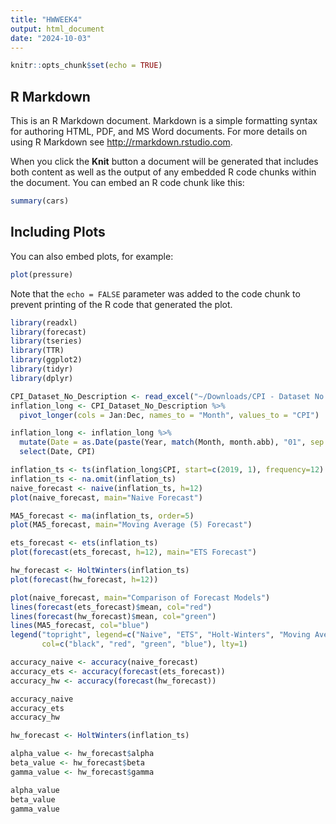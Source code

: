 ```yaml
---
title: "HWWEEK4"
output: html_document
date: "2024-10-03"
---
```


```r
knitr::opts_chunk$set(echo = TRUE)
```

## R Markdown

This is an R Markdown document. Markdown is a simple formatting syntax for authoring HTML, PDF, and MS Word documents. For more details on using R Markdown see <http://rmarkdown.rstudio.com>.

When you click the **Knit** button a document will be generated that includes both content as well as the output of any embedded R code chunks within the document. You can embed an R code chunk like this:

```r
summary(cars)
```

## Including Plots

You can also embed plots, for example:

```r
plot(pressure)
```

Note that the `echo = FALSE` parameter was added to the code chunk to prevent printing of the R code that generated the plot.
```r
library(readxl)
library(forecast)
library(tseries)
library(TTR)
library(ggplot2)
library(tidyr)
library(dplyr)
```
```r
CPI_Dataset_No_Description <- read_excel("~/Downloads/CPI - Dataset No Description.xlsx")
inflation_long <- CPI_Dataset_No_Description %>%
  pivot_longer(cols = Jan:Dec, names_to = "Month", values_to = "CPI")
```
```r
inflation_long <- inflation_long %>%
  mutate(Date = as.Date(paste(Year, match(Month, month.abb), "01", sep = "-"))) %>%
  select(Date, CPI)
```

```r
inflation_ts <- ts(inflation_long$CPI, start=c(2019, 1), frequency=12)
inflation_ts <- na.omit(inflation_ts)
naive_forecast <- naive(inflation_ts, h=12)
plot(naive_forecast, main="Naive Forecast")
```
```r
MA5_forecast <- ma(inflation_ts, order=5)
plot(MA5_forecast, main="Moving Average (5) Forecast")
```

```r
ets_forecast <- ets(inflation_ts)
plot(forecast(ets_forecast, h=12), main="ETS Forecast")
```
```r
hw_forecast <- HoltWinters(inflation_ts)
plot(forecast(hw_forecast, h=12))
```
```r
plot(naive_forecast, main="Comparison of Forecast Models")
lines(forecast(ets_forecast)$mean, col="red")
lines(forecast(hw_forecast)$mean, col="green")
lines(MA5_forecast, col="blue")
legend("topright", legend=c("Naive", "ETS", "Holt-Winters", "Moving Average"),
       col=c("black", "red", "green", "blue"), lty=1)
```

```r
accuracy_naive <- accuracy(naive_forecast)
accuracy_ets <- accuracy(forecast(ets_forecast))
accuracy_hw <- accuracy(forecast(hw_forecast))

accuracy_naive
accuracy_ets
accuracy_hw
```

```r
hw_forecast <- HoltWinters(inflation_ts)

alpha_value <- hw_forecast$alpha
beta_value <- hw_forecast$beta
gamma_value <- hw_forecast$gamma

alpha_value
beta_value
gamma_value

```

